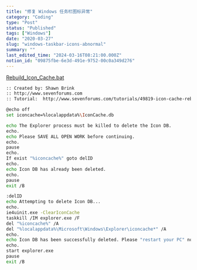 ```yaml
---
title: "修复 Windows 任务栏图标异常"
category: "Coding"
type: "Post"
status: "Published"
tags: ["Windows"]
date: "2020-03-27"
slug: "windows-taskbar-icons-abnormal"
summary: ""
last_edited_time: "2024-03-16T08:21:00.000Z"
notion_id: "09875fbe-6e3d-491e-9752-00c0a349d276"
---
```



[Rebuild_Icon_Cache.bat](https://prod-files-secure.s3.us-west-2.amazonaws.com/e753f4ed-a9d5-4b94-80b5-b5d3a8dd4851/47787731-78b3-4555-b702-282b8b73b881/Rebuild_Icon_Cache.bat?X-Amz-Algorithm=AWS4-HMAC-SHA256&X-Amz-Content-Sha256=UNSIGNED-PAYLOAD&X-Amz-Credential=ASIAZI2LB466V2ACNCST%2F20250806%2Fus-west-2%2Fs3%2Faws4_request&X-Amz-Date=20250806T025322Z&X-Amz-Expires=3600&X-Amz-Security-Token=IQoJb3JpZ2luX2VjEDMaCXVzLXdlc3QtMiJGMEQCIDV92zbiLkgKyxQaLNLRJrgKQWvG%2FhtP1HrDWk9rpcvgAiAYaXTF8dNpS9QHlj0hqPGp7Tr%2FJxD0Py3Oq1Wof2ijkSr%2FAwhrEAAaDDYzNzQyMzE4MzgwNSIMrIMZklVyYjxagnGOKtwDDWASJqNVON8F23LHI6thBuH4vgdlTek2S%2FXx8urFWBLYr3NHkpOkNd0ouOBshJ%2FhjUI9U%2BnwOxFyVWWtuEKjTuu%2FPWS%2BtQfN%2B%2F7sWKycbWzBxB1060cyeyomtJy8uOts%2BVRf6ay4DTiOeSXl%2BOt4t%2Bou8g16hAl0Mz9wVGxy8JvQ76awqLoNx9yBO56nLg3zMyjoxTN7A%2FXBXP%2BjrvqPF1wuM9NIPG2sqFwOiHrs%2BRpSTmHj0LdqM3kg9HHovoGOKj7tJ2%2B4CurNTmG33E8M9z3bLhow7XyengydN08pbduLwmhVBug3c5XLQyq9s9R9XSaOOVtAkT1YujJYLhIei4YzC7mnh7gp8yOTI6QfhoPEkBjgpwG1oS3xkGc%2BWSU60B8pB02l8dIDJJo51xeenx%2BQ3Abb8rhqeA0v4KuucSuYJ%2BQu7vOzqxDL6nsBcbzCgpktMXlo%2FF8nX4qZvCKSB%2BBHIl8c1BpzK16GWawtcI83tTlzYLP16ukN5DStKhAF1%2BdpTCdepjnxPbN%2Bb%2F1gpr%2B53VKCUop415gpMaRn522dSVVlw6v1eGdYY4iXWnAhtupLy%2BZNPbaF3Yf3sRPAJq1lkuaZsPylOD%2F9xPBxumYIAcPBOMeJGiC22EUwmvnKxAY6pgH0a9Jm9IBOhHOaJHU97Xgvm8KI7YJMcA7DeNJrXkNpBpy8MkT9K62HJnmlBEGlDn%2BbCRstPm5PGLLWRdUfBGINvp9Co165yYQveQRU4XLtYYPAKd7NlDGXTuM6WvvuX4pvfk8rZW65%2Brl1KuOkeDlrFtDbbq%2BYsDv7621dxATTjwfeWhk5g3l%2F8ftwpVTa%2FwHLrFgdPESgBzYzyZDUx2eiAqA3f9OK&X-Amz-Signature=b922734561b580ebb0a3024cd4995056c28a95bfb5a3ad47b6b8d1878013a714&X-Amz-SignedHeaders=host&x-amz-checksum-mode=ENABLED&x-id=GetObject)


```bash
:: Created by: Shawn Brink
:: http://www.sevenforums.com
:: Tutorial:  http://www.sevenforums.com/tutorials/49819-icon-cache-rebuild.html

@echo off
set iconcache=%localappdata%\IconCache.db

echo The Explorer process must be killed to delete the Icon DB. 
echo.
echo Please SAVE ALL OPEN WORK before continuing.
echo.
pause
echo.
If exist "%iconcache%" goto delID
echo.
echo Icon DB has already been deleted. 
echo.
pause
exit /B

:delID
echo Attempting to delete Icon DB...
echo.
ie4uinit.exe -ClearIconCache
taskkill /IM explorer.exe /F 
del "%iconcache%" /A
del "%localappdata%\Microsoft\Windows\Explorer\iconcache*" /A 
echo.
echo Icon DB has been successfully deleted. Please "restart your PC" now to rebuild your icon cache.
echo.
start explorer.exe
pause
exit /B
```

